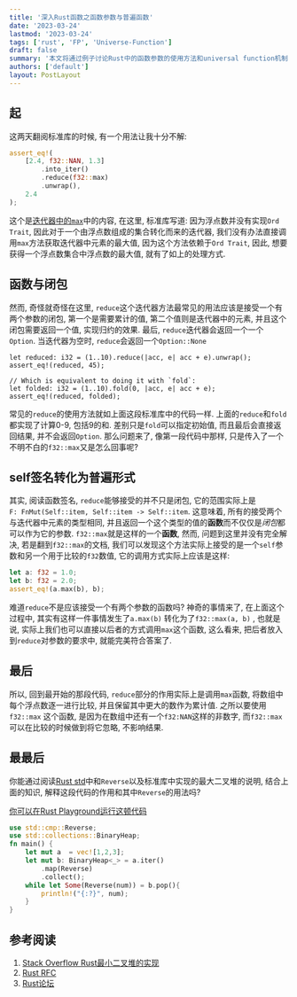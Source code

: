 ```yaml
---
title: '深入Rust函数之函数参数与普遍函数'
date: '2023-03-24'
lastmod: '2023-03-24'
tags: ['rust', 'FP', 'Universe-Function']
draft: false
summary: '本文将通过例子讨论Rust中的函数参数的使用方法和universal function机制'
authors: ['default']
layout: PostLayout
---
```




## 起

这两天翻阅标准库的时候, 有一个用法让我十分不解: 

```rust
assert_eq!(
    [2.4, f32::NAN, 1.3]
        .into_iter()
        .reduce(f32::max)
        .unwrap(),
    2.4
);
```


这个是[迭代器中的`max`](https://doc.rust-lang.org/std/iter/trait.Iterator.html#method.max)中的内容, 在这里, 标准库写道: 因为浮点数并没有实现`Ord Trait`, 因此对于一个由浮点数组成的集合转化而来的迭代器, 我们没有办法直接调用`max`方法获取迭代器中元素的最大值, 因为这个方法依赖于`Ord Trait`, 因此, 想要获得一个浮点数集合中浮点数的最大值, 就有了如上的处理方式.

## 函数与闭包
然而, 奇怪就奇怪在这里, `reduce`这个迭代器方法最常见的用法应该是接受一个有两个参数的闭包, 第一个是需要累计的值, 第二个值则是迭代器中的元素, 并且这个闭包需要返回一个值, 实现归约的效果. 最后, `reduce`迭代器会返回一个一个`Option`. 当迭代器为空时, `reduce`会返回一个`Option::None`

```
let reduced: i32 = (1..10).reduce(|acc, e| acc + e).unwrap();
assert_eq!(reduced, 45);

// Which is equivalent to doing it with `fold`:
let folded: i32 = (1..10).fold(0, |acc, e| acc + e);
assert_eq!(reduced, folded);
```

常见的`reduce`的使用方法就如上面这段标准库中的代码一样. 上面的`reduce`和`fold`都实现了计算0-9, 包括9的和. 差别只是`fold`可以指定初始值, 而且最后会直接返回结果, 并不会返回`Option`. 那么问题来了, 像第一段代码中那样, 只是传入了一个不明不白的`f32::max`又是怎么回事呢?

## self签名转化为普遍形式

其实, 阅读函数签名, `reduce`能够接受的并不只是闭包, 它的范围实际上是`F: FnMut(Self::item, Self::item -> Self::item`. 这意味着, 所有的接受两个与迭代器中元素的类型相同, 并且返回一个这个类型的值的**函数**而不仅仅是*闭包*都可以作为它的参数. `f32::max`就是这样的一个**函数**, 然而, 问题到这里并没有完全解决, 若是翻到`f32::max`的文档, 我们可以发现这个方法实际上接受的是一个`self`参数和另一个用于比较的`f32`数值, 它的调用方式实际上应该是这样:

```rust
let a: f32 = 1.0;
let b: f32 = 2.0;
assert_eq!(a.max(b), b);
```

难道`reduce`不是应该接受一个有两个参数的函数吗? 神奇的事情来了, 在上面这个过程中, 其实有这样一件事情发生了`a.max(b)` 转化为了`f32::max(a, b)` , 也就是说, 实际上我们也可以直接以后者的方式调用`max`这个函数, 这么看来, 把后者放入到`reduce`对参数的要求中, 就能完美符合答案了. 

## 最后

所以, 回到最开始的那段代码, `reduce`部分的作用实际上是调用`max`函数, 将数组中每个浮点数逐一进行比较, 并且保留其中更大的数作为累计值. 之所以要使用`f32::max` 这个函数, 是因为在数组中还有一个`f32:NAN`这样的非数字, 而`f32::max` 可以在比较的时候做到将它忽略, 不影响结果. 

## 最最后

你能通过阅读[Rust std](https://doc.rust-lang.org/std/index.html)中和`Reverse`以及标准库中实现的最大二叉堆的说明, 结合上面的知识, 解释这段代码的作用和其中`Reverse`的用法吗?

[你可以在Rust Playground运行这顿代码](https://play.rust-lang.org/?version=stable&mode=debug&edition=2021)

```rust
use std::cmp::Reverse;
use std::collections::BinaryHeap;
fn main() {
    let mut a  = vec![1,2,3];
    let mut b: BinaryHeap<_> = a.iter()
        .map(Reverse)
        .collect();
    while let Some(Reverse(num)) = b.pop(){
        println!("{:?}", num);
    }
}
```

## 参考阅读

1. [Stack Overflow Rust最小二叉堆的实现](https://stackoverflow.com/questions/54489368/how-do-i-create-a-binaryheap-that-pops-the-smallest-value-not-the-largest)
2. [Rust RFC](https://github.com/rust-lang/rfcs/blob/master/text/0132-ufcs.md)
3. [Rust论坛](https://users.rust-lang.org/t/how-to-use-reduce-in-iterator-trait/91390)



